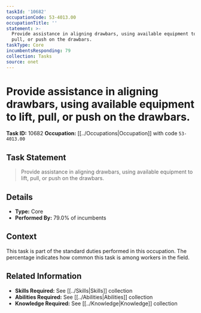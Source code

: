 ```yaml
---
taskId: '10682'
occupationCode: 53-4013.00
occupationTitle: ''
statement: >-
  Provide assistance in aligning drawbars, using available equipment to lift,
  pull, or push on the drawbars.
taskType: Core
incumbentsResponding: 79
collection: Tasks
source: onet
---
```

# Provide assistance in aligning drawbars, using available equipment to lift, pull, or push on the drawbars.

**Task ID:** 10682
**Occupation:** [[../Occupations|Occupation]] with code `53-4013.00`

## Task Statement

> Provide assistance in aligning drawbars, using available equipment to lift, pull, or push on the drawbars.

## Details

- **Type:** Core
- **Performed By:** 79.0% of incumbents

## Context

This task is part of the standard duties performed in this occupation. The percentage indicates how common this task is among workers in the field.

## Related Information

- **Skills Required:** See [[../Skills|Skills]] collection
- **Abilities Required:** See [[../Abilities|Abilities]] collection
- **Knowledge Required:** See [[../Knowledge|Knowledge]] collection
